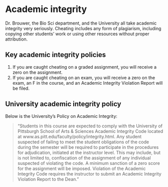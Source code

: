 # Academic integrity

Dr. Brouwer, the Bio Sci department, and the University all take academic integrity very seriously. Cheating includes any form of plagiarism, including copying other students' work or using other resources without proper attribution.

## Key academic integrity policies

1. If you are caught cheating on a graded assignment, you will receive a zero on the assignment. 
1. If you are caught cheating on an exam, you will receive a zero on the exam, an F in the course, and an Academic Integrity Violation Report will be filed. 


<!-- Materials made available to you in this class are my intellectual property. They are for your private use only. Posting or sharing my materials (lecture notes, slides, quizzes, homework, exams, recitation assignments, etc) to any website or with any student not currently enrolled in this course, without my express written permission, is a violation of the academic integrity code.  I have accounts on these sites and monitor them. -->

## University academic integrity policy

Below is the University's Policy on Academic Integrity:

> "Students in this course are expected to comply with the University of Pittsburgh School of Arts & Sciences Academic Integrity Code located at www.as.pitt.edu/faculty/policy/integrity.html. Any student suspected of failing to meet the student obligations of the code during the semester will be required to participate in the procedures for adjudication, initiated at the instructor level. This may include, but is not limited to, confiscation of the assignment of any individual suspected of violating the code. A minimum sanction of a zero score for the assignment will be imposed. Violation of the Academic Integrity Code requires the instructor to submit an Academic Integrity Violation Report to the Dean."
